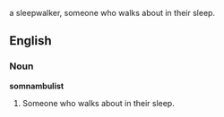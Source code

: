 a sleepwalker, someone who walks about in their sleep.

==English==
===Noun===
'''somnambulist'''
#Someone who walks about in their sleep.